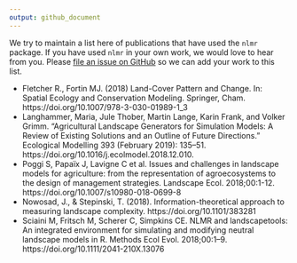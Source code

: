 ```yaml
---
output: github_document
---
```


We try to maintain a list here of publications that have used the `nlmr` package. If you have used `nlmr` in your own work, we would love to hear from you. Please [file an issue on GitHub](https://github.com/marcosci/nlmr/issues/new/) so we can add your work to this list.

* Fletcher R., Fortin MJ. (2018) Land-Cover Pattern and Change. In: Spatial Ecology and Conservation Modeling. Springer, Cham. https://doi.org/10.1007/978-3-030-01989-1_3
* Langhammer, Maria, Jule Thober, Martin Lange, Karin Frank, and Volker Grimm. “Agricultural Landscape Generators for Simulation Models: A Review of Existing Solutions and an Outline of Future Directions.” Ecological Modelling 393 (February 2019): 135–51. https://doi.org/10.1016/j.ecolmodel.2018.12.010.
* Poggi S, Papaïx J, Lavigne C et al. Issues and challenges in landscape models for agriculture: from the representation of agroecosystems to the design of management strategies. Landscape Ecol. 2018;00:1-12. https://doi.org/10.1007/s10980-018-0699-8
* Nowosad, J., & Stepinski, T. (2018). Information-theoretical approach to measuring landscape complexity. https://doi.org/10.1101/383281
* Sciaini M, Fritsch M, Scherer C, Simpkins CE. NLMR and landscapetools: An integrated environment for simulating and modifying neutral landscape models in R. Methods Ecol Evol. 2018;00:1–9. https://doi.org/10.1111/2041-210X.13076
